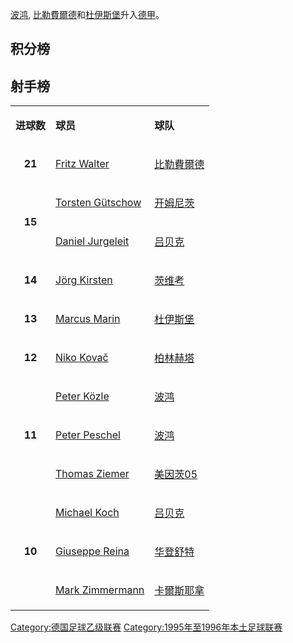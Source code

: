 {{多個問題|
{{unreferenced|time=2011-09-23T13:54:43+00:00}}
{{lead section}}
{{roughtranslation}}
}}
[[波鸿足球俱乐部|波鸿]], [[比勒費爾德足球俱樂部|比勒費爾德]]和[[杜伊斯堡足球俱乐部|杜伊斯堡]]升入[[德国足球甲级联赛|德甲]]。

==积分榜==
{{Fb cl header |sort=y}}
{{Fb cl team |p=1 |t=Bochum              |w=21|d=6 |l=7 |gf=68|ga=30|bc=#D0F0C0|champion=y |promoted=y}}
{{Fb cl2 qr |promotion=y |rows=3 |s=1996-97 |c=Bundesliga}}
{{Fb cl team |p=2 |t=Bielefeld           |w=16|d=9 |l=9 |gf=55|ga=45|bc=#D0F0C0|promoted=y }}
{{Fb cl team |p=3 |t=Duisburg            |w=15|d=11|l=8 |gf=55|ga=37|bc=#D0F0C0|promoted=y }}
{{Fb cl team |p=4 |t=Unterhaching        |w=14|d=10|l=10|gf=52|ga=38}}
{{Fb cl team |p=5 |t=Zwickau             |w=15|d=4 |l=15|gf=39|ga=48}}
{{Fb cl team |p=6 |t=Carl Zeiss Jena     |w=13|d=9 |l=12|gf=49|ga=54}}
{{Fb cl team |p=7 |t=Waldhof Mannheim    |w=13|d=7 |l=14|gf=49|ga=47}}
{{Fb cl team |p=8 |t=Fortuna Köln        |w=12|d=10|l=12|gf=37|ga=37}}
{{Fb cl team |p=9 |t=Leipzig             |w=13|d=6 |l=15|gf=35|ga=49}}
{{Fb cl team |p=10|t=Meppen              |w=10|d=14|l=10|gf=45|ga=43}}
{{Fb cl team |p=11|t=Mainz               |w=12|d=8 |l=14|gf=37|ga=41}}
{{Fb cl team |p=12|t=Wolfsburg           |w=10|d=14|l=10|gf=41|ga=46}}
{{Fb cl team |p=13|t=Lübeck              |w=13|d=5 |l=16|gf=40|ga=45}}
{{Fb cl team |p=14|t=Hertha BSC          |w=11|d=12|l=11|gf=37|ga=35}}
{{Fb cl team |p=15|t=Chemnitz            |w=11|d=9 |l=14|gf=43|ga=51|bc=#FFBBBB|relegated=y}}
{{Fb cl2 qr |relegation=y |rows=4 |s=1996-97 |c=Regionalliga }}
{{Fb cl team |p=16|t=Hannover            |w=10|d=7 |l=17|gf=38|ga=48|bc=#FFBBBB|relegated=y}}
{{Fb cl team |p=17|t=Nuremberg           |w=9 |d=12|l=13|gf=33|ga=40|bc=#FFBBBB|relegated=y}}
{{Fb cl team |p=18|t=Wattenscheid        |w=8 |d=7 |l=19|gf=38|ga=57|bc=#FFBBBB|relegated=y}}
{{Fb cl footer|s=[http://www.bundesliga.de Bundesliga.de]|nt=[[漢諾威96足球俱樂部|漢諾威96]] 降入[[德国足球地区联赛|德国足球地区联赛]]北区联赛， [[开姆尼茨足球俱乐部|开姆尼茨]] 降入[[德国足球地区联赛|德国足球地区联赛]]东北区联赛，[[紐倫堡足球俱乐部|紐倫堡]] 降入[[德国足球地区联赛|德国足球地区联赛]]南区联赛， [[华登舒特足球俱乐部|华登舒特]] 降入[[德国足球地区联赛|德国足球地区联赛]]西南区联赛。
}}

==射手榜==
{| class="wikitable" cellpadding="3" 
|-
|'''进球数'''
|'''球员'''
|'''球队'''
|-
|rowspan="1" align=center|'''21'''
|{{Flagicon|GER}} [[Fritz_Walter_(footballer_born_1960)|Fritz Walter]]
|[[比勒費爾德足球俱樂部|比勒費爾德]]
|-
|rowspan="2" align=center|'''15'''
|{{Flagicon|GER}} [[Torsten_Gütschow|Torsten Gütschow]]
|[[开姆尼茨足球俱乐部|开姆尼茨]]
|-
|{{Flagicon|GER}} [[Daniel_Jurgeleit|Daniel Jurgeleit]]
|[[吕贝克足球俱乐部|吕贝克]]
|-
|rowspan="1" align=center|'''14'''
|{{Flagicon|GER}} [[Jörg_Kirsten|Jörg Kirsten]]
|[[茨维考足球俱乐部|茨维考]]
|-
|rowspan="1" align=center|'''13'''
|{{Flagicon|GER}} [[Marcus_Marin|Marcus Marin]]
|[[杜伊斯堡足球俱乐部|杜伊斯堡]]
|-
|rowspan="1" align=center|'''12'''
|{{Flagicon|Croatia}} [[Niko_Kovač|Niko Kovač]]
|[[柏林赫塔足球俱乐部|柏林赫塔]]
|-
|rowspan="3" align=center|'''11'''
|{{Flagicon|GER}} [[Peter_Közle|Peter Közle]]
|[[波鸿足球俱乐部|波鸿]]
|-
|{{Flagicon|GER}} [[Peter_Peschel|Peter Peschel]]
|[[波鸿足球俱乐部|波鸿]]
|-
|{{Flagicon|GER}} [[Thomas_Ziemer|Thomas Ziemer]]
|[[美因茨05足球俱乐部|美因茨05]]
|-
|rowspan="3" align=center|'''10'''
|{{Flagicon|GER}} [[Michael_Koch_(footballer)|Michael Koch]]
|[[吕贝克足球俱乐部|吕贝克]]
|-
|{{Flagicon|GER}} [[Giuseppe_Reina|Giuseppe Reina]]
|[[华登舒特足球俱乐部|华登舒特]]
|-
|{{Flagicon|GER}} [[Mark_Zimmermann|Mark Zimmermann]]
|[[耶拿卡尔蔡斯足球俱乐部|卡爾斯耶拿]]
|}

{{德乙赛季}}
{{DEFAULTSORT:Fussball-Bundesliga 1995-96, 2.}}
[[Category:德国足球乙级联赛|Category:德国足球乙级联赛]]
[[Category:1995年至1996年本土足球联赛|Category:1995年至1996年本土足球联赛]]